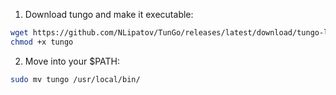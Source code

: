 1) Download tungo and make it executable:
```bash
wget https://github.com/NLipatov/TunGo/releases/latest/download/tungo-linux-x64 -O tungo
chmod +x tungo
```

2) Move into your $PATH:
```bash
sudo mv tungo /usr/local/bin/
```

